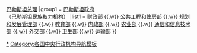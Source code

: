 {{Navbox
|name       = 巴勒斯坦政府部门
|state      = {{{state|}}}
|titlestyle = 
|title      = 巴勒斯坦政府部门
|image      = [[File:Palestine COA (alternative).svg|60px]]
|bodystyle  = 
|groupstyle = 
|liststyle  = 
|abovestyle = 
|above      = [[巴勒斯坦总统]] {{.w}} [[巴勒斯坦总理]]
|group1 = [[巴勒斯坦政府]]<br/>（[[巴勒斯坦民族权力机构]]）
|list1 = [[巴勒斯坦财政部|财政部]] {{.w}} [[巴勒斯坦公共工程和住房部|公共工程和住房部]] {{.w}} [[巴勒斯坦规划和发展管理部|规划和发展管理部]] {{.w}} [[巴勒斯坦教育部|教育部]] {{.w}} [[巴勒斯坦内政部|内政部]] {{.w}} [[巴勒斯坦农业部|农业部]] {{.w}} [[巴勒斯坦通信和信息技术部|通信和信息技术部]] {{.w}} [[巴勒斯坦外交部|外交部]] {{.w}} [[巴勒斯坦卫生部|卫生部]] {{.w}} [[巴勒斯坦运输部|运输部]] 
}}<noinclude>

{{collapsible option}}

[[Category:巴勒斯坦政府部门|*]]
[[Category:各国中央行政机构导航模板]]
</noinclude>